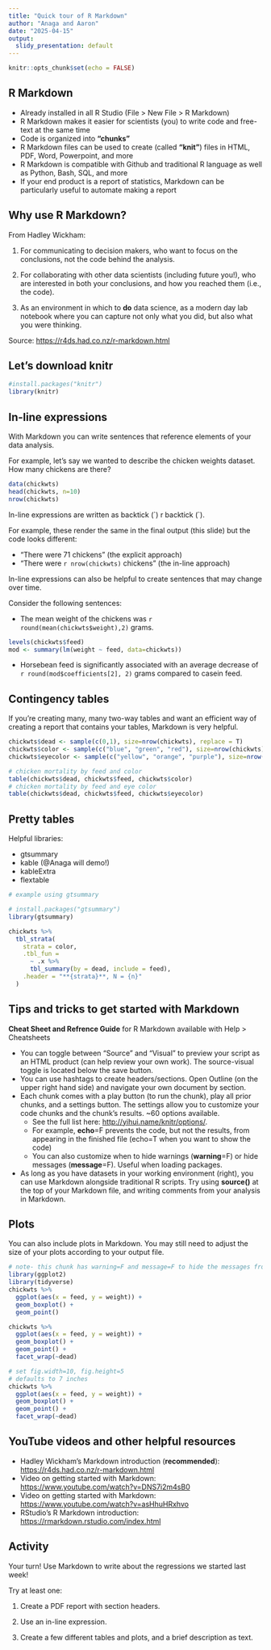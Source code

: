 ```yaml
---
title: "Quick tour of R Markdown"
author: "Anaga and Aaron"
date: "2025-04-15"
output: 
  slidy_presentation: default
---
```


```r
knitr::opts_chunk$set(echo = FALSE)
```

## R Markdown

-   Already installed in all R Studio (File \> New File \> R Markdown)
-   R Markdown makes it easier for scientists (you) to write code and free-text at the same time
-   Code is organized into **"chunks"**
-   R Markdown files can be used to create (called **"knit"**) files in HTML, PDF, Word, Powerpoint, and more
-   R Markdown is compatible with Github and traditional R language as well as Python, Bash, SQL, and more
-   If your end product is a report of statistics, Markdown can be particularly useful to automate making a report

## Why use R Markdown?

From Hadley Wickham:

1.  For communicating to decision makers, who want to focus on the conclusions, not the code behind the analysis.

2.  For collaborating with other data scientists (including future you!), who are interested in both your conclusions, and how you reached them (i.e., the code).

3.  As an environment in which to **do** data science, as a modern day lab notebook where you can capture not only what you did, but also what you were thinking.

Source: <https://r4ds.had.co.nz/r-markdown.html>

## Let's download knitr

```r
#install.packages("knitr")
library(knitr)
```

## In-line expressions

With Markdown you can write sentences that reference elements of your data analysis.

For example, let's say we wanted to describe the chicken weights dataset. How many chickens are there?

```r
data(chickwts)
head(chickwts, n=10)
nrow(chickwts)
```

In-line expressions are written as backtick (\`) r backtick (\`).

For example, these render the same in the final output (this slide) but the code looks different:

-   "There were 71 chickens" (the explicit approach)
-   "There were `r nrow(chickwts)` chickens" (the in-line approach)

In-line expressions can also be helpful to create sentences that may change over time.

Consider the following sentences:

-   The mean weight of the chickens was `r round(mean(chickwts$weight),2)` grams.

```r
levels(chickwts$feed)
mod <- summary(lm(weight ~ feed, data=chickwts))
```

-   Horsebean feed is significantly associated with an average decrease of `r round(mod$coefficients[2], 2)` grams compared to casein feed.

## Contingency tables

If you're creating many, many two-way tables and want an efficient way of creating a report that contains your tables, Markdown is very helpful.

```r
chickwts$dead <- sample(c(0,1), size=nrow(chickwts), replace = T)
chickwts$color <- sample(c("blue", "green", "red"), size=nrow(chickwts), replace=T)
chickwts$eyecolor <- sample(c("yellow", "orange", "purple"), size=nrow(chickwts), replace=T)

# chicken mortality by feed and color
table(chickwts$dead, chickwts$feed, chickwts$color)
# chicken mortality by feed and eye color
table(chickwts$dead, chickwts$feed, chickwts$eyecolor)

```

## Pretty tables

Helpful libraries:

-   gtsummary
-   kable (@Anaga will demo!)
-   kableExtra
-   flextable

```r
# example using gtsummary

# install.packages("gtsummary")
library(gtsummary)

chickwts %>% 
  tbl_strata(
    strata = color, 
    .tbl_fun = 
      ~ .x %>%
      tbl_summary(by = dead, include = feed), 
    .header = "**{strata}**, N = {n}"
  )

```

## Tips and tricks to get started with Markdown

**Cheat Sheet and Refrence Guide** for R Markdown available with Help \> Cheatsheets

-   You can toggle between "Source" and "Visual" to preview your script as an HTML product (can help review your own work). The source-visual toggle is located below the save button.
-   You can use hashtags to create headers/sections. Open Outline (on the upper right hand side) and navigate your own document by section.
-   Each chunk comes with a play button (to run the chunk), play all prior chunks, and a settings button. The settings allow you to customize your code chunks and the chunk's results. \~60 options available.
    -   See the full list here: <http://yihui.name/knitr/options/>.
    -   For example, **echo**=F prevents the code, but not the results, from appearing in the finished file (echo=T when you want to show the code)
    -   You can also customize when to hide warnings (**warning**=F) or hide messages (**message**=F). Useful when loading packages.
-   As long as you have datasets in your working environment (right), you can use Markdown alongside traditional R scripts. Try using **source()** at the top of your Markdown file, and writing comments from your analysis in Markdown.

## Plots

You can also include plots in Markdown. You may still need to adjust the size of your plots according to your output file.

```r
# note- this chunk has warning=F and message=F to hide the messages from uploading these packages!
library(ggplot2)
library(tidyverse)
chickwts %>%
  ggplot(aes(x = feed, y = weight)) + 
  geom_boxplot() + 
  geom_point()

chickwts %>%
  ggplot(aes(x = feed, y = weight)) + 
  geom_boxplot() + 
  geom_point() +
  facet_wrap(~dead)
```

```r
# set fig.width=10, fig.height=5
# defaults to 7 inches
chickwts %>%
  ggplot(aes(x = feed, y = weight)) + 
  geom_boxplot() + 
  geom_point() +
  facet_wrap(~dead)
```

## YouTube videos and other helpful resources

-   Hadley Wickham's Markdown introduction (**recommended**): <https://r4ds.had.co.nz/r-markdown.html>
-   Video on getting started with Markdown: <https://www.youtube.com/watch?v=DNS7i2m4sB0>
-   Video on getting started with Markdown: <https://www.youtube.com/watch?v=asHhuHRxhvo>
-   RStudio's R Markdown introduction: <https://rmarkdown.rstudio.com/index.html>

## Activity

Your turn! Use Markdown to write about the regressions we started last week!

Try at least one:

1.  Create a PDF report with section headers.

2.  Use an in-line expression.

3.  Create a few different tables and plots, and a brief description as text.
